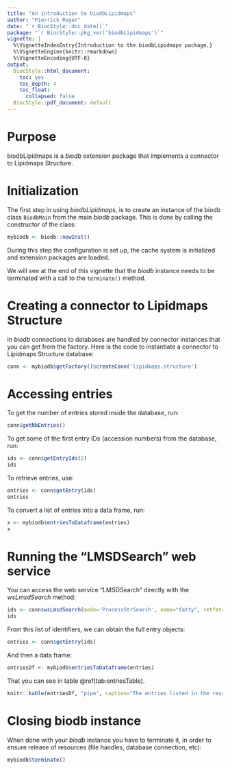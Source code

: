 ```yaml
---
title: "An introduction to biodbLipidmaps"
author: "Pierrick Roger"
date: "`r BiocStyle::doc_date()`"
package: "`r BiocStyle::pkg_ver('biodbLipidmaps')`"
vignette: |
  %\VignetteIndexEntry{Introduction to the biodbLipidmaps package.}
  %\VignetteEngine{knitr::rmarkdown}
  %\VignetteEncoding{UTF-8}
output:
  BiocStyle::html_document:
    toc: yes
    toc_depth: 4
    toc_float:
      collapsed: false
  BiocStyle::pdf_document: default
---
```


# Purpose

biodbLipidmaps is a *biodb* extension package that implements a connector to
Lipidmaps Structure.

# Initialization

The first step in using *biodbLipidmaps*, is to create an instance of the biodb
class `BiodbMain` from the main *biodb* package. This is done by calling the
constructor of the class:
```r
mybiodb <- biodb::newInst()
```
During this step the configuration is set up, the cache system is initialized
and extension packages are loaded.

We will see at the end of this vignette that the *biodb* instance needs to be
terminated with a call to the `terminate()` method.

# Creating a connector to Lipidmaps Structure

In *biodb* connections to databases are handled by connector instances that
you can get from the factory.
Here is the code to instantiate a connector to Lipidmaps Structure database:
```r
conn <- mybiodb$getFactory()$createConn('lipidmaps.structure')
```

# Accessing entries

To get the number of entries stored inside the database, run:
```r
conn$getNbEntries()
```

To get some of the first entry IDs (accession numbers) from the database, run:
```r
ids <- conn$getEntryIds(2)
ids
```

To retrieve entries, use:
```r
entries <- conn$getEntry(ids)
entries
```

To convert a list of entries into a data frame, run:
```r
x <- mybiodb$entriesToDataframe(entries)
x
```

# Running the "LMSDSearch" web service

You can access the web service "LMSDSearch" directly with the *wsLmsdSearch*
method:
```r
ids <- conn$wsLmsdSearch(mode='ProcessStrSearch', name="fatty", retfmt="ids")
ids
```

From this list of identifiers, we can obtain the full entry objects:
```r
entries <- conn$getEntry(ids)
```

And then a data frame:
```r
entriesDf <- mybiodb$entriesToDataframe(entries)
```
That you can see in table \@ref(tab:entriesTable).

```r
knitr::kable(entriesDf, "pipe", caption="The entries listed in the result of the search.")
```

# Closing biodb instance

When done with your *biodb* instance you have to terminate it, in order to
ensure release of resources (file handles, database connection, etc):
```r
mybiodb$terminate()
```

